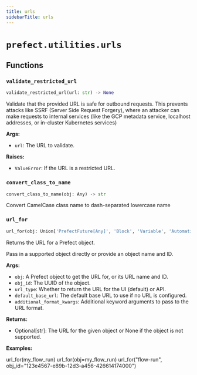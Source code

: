 ```yaml
---
title: urls
sidebarTitle: urls
---
```


# `prefect.utilities.urls`

## Functions

### `validate_restricted_url` <sup><a href="https://github.com/PrefectHQ/prefect/blob/main/src/prefect/utilities/urls.py#L68" target="_blank"><Icon icon="github" size="14" /></a></sup>

```python
validate_restricted_url(url: str) -> None
```


Validate that the provided URL is safe for outbound requests.  This prevents
attacks like SSRF (Server Side Request Forgery), where an attacker can make
requests to internal services (like the GCP metadata service, localhost addresses,
or in-cluster Kubernetes services)

**Args:**
- `url`: The URL to validate.

**Raises:**
- `ValueError`: If the URL is a restricted URL.


### `convert_class_to_name` <sup><a href="https://github.com/PrefectHQ/prefect/blob/main/src/prefect/utilities/urls.py#L116" target="_blank"><Icon icon="github" size="14" /></a></sup>

```python
convert_class_to_name(obj: Any) -> str
```


Convert CamelCase class name to dash-separated lowercase name


### `url_for` <sup><a href="https://github.com/PrefectHQ/prefect/blob/main/src/prefect/utilities/urls.py#L125" target="_blank"><Icon icon="github" size="14" /></a></sup>

```python
url_for(obj: Union['PrefectFuture[Any]', 'Block', 'Variable', 'Automation', 'Resource', 'ReceivedEvent', BaseModel, str], obj_id: Optional[Union[str, UUID]] = None, url_type: URLType = 'ui', default_base_url: Optional[str] = None, **additional_format_kwargs: Any) -> Optional[str]
```


Returns the URL for a Prefect object.

Pass in a supported object directly or provide an object name and ID.

**Args:**
- `obj`: 
A Prefect object to get the URL for, or its URL name and ID.
- `obj_id`: 
The UUID of the object.
- `url_type`: 
Whether to return the URL for the UI (default) or API.
- `default_base_url`: 
The default base URL to use if no URL is configured.
- `additional_format_kwargs`: 
Additional keyword arguments to pass to the URL format.

**Returns:**
- Optional\[str]: The URL for the given object or None if the object is not supported.

**Examples:**

url_for(my_flow_run)
url_for(obj=my_flow_run)
url_for("flow-run", obj_id="123e4567-e89b-12d3-a456-426614174000")

